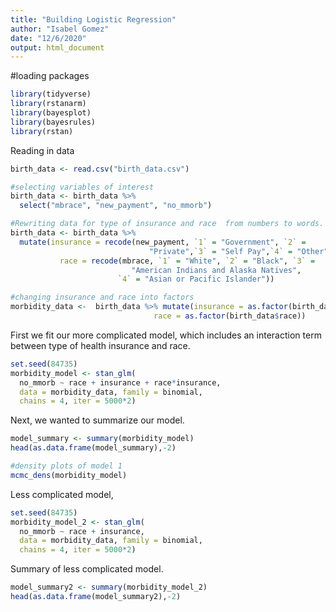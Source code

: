 ```yaml
---
title: "Building Logistic Regression"
author: "Isabel Gomez"
date: "12/6/2020"
output: html_document
---
```


#loading packages
```r
library(tidyverse)
library(rstanarm)
library(bayesplot)
library(bayesrules)
library(rstan)
```

Reading in data
```r
birth_data <- read.csv("birth_data.csv")

#selecting variables of interest
birth_data <- birth_data %>%
  select("mbrace", "new_payment", "no_mmorb")
```


```r
#Rewriting data for type of insurance and race  from numbers to words. 
birth_data <- birth_data %>%
  mutate(insurance = recode(new_payment, `1` = "Government", `2` =
                               "Private",`3` = "Self Pay",`4` = "Other"), 
           race = recode(mbrace, `1` = "White", `2` = "Black", `3` =
                           "American Indians and Alaska Natives",
                        `4` = "Asian or Pacific Islander"))

#changing insurance and race into factors 
morbidity_data <-  birth_data %>% mutate(insurance = as.factor(birth_data$insurance),
                                race = as.factor(birth_data$race)) 
```



First we fit our more complicated model, which includes an interaction term between type of health insurance and race.
```r
set.seed(84735)
morbidity_model <- stan_glm(
  no_mmorb ~ race + insurance + race*insurance, 
  data = morbidity_data, family = binomial,
  chains = 4, iter = 5000*2)
```

Next, we wanted to summarize our model.
```r
model_summary <- summary(morbidity_model)
head(as.data.frame(model_summary),-2)
```

```r
#density plots of model 1
mcmc_dens(morbidity_model)
```


Less complicated model, 
```r
set.seed(84735)
morbidity_model_2 <- stan_glm(
  no_mmorb ~ race + insurance, 
  data = morbidity_data, family = binomial,
  chains = 4, iter = 5000*2)
```

Summary of less complicated model. 
```r
model_summary2 <- summary(morbidity_model_2)
head(as.data.frame(model_summary2),-2)
```


